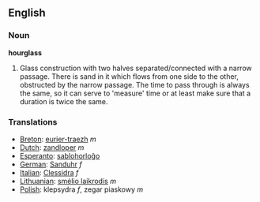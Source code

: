 ==English==

===Noun===
'''hourglass'''
# Glass construction with two halves separated/connected with a narrow passage. There is sand in it which flows from one side to the other, obstructed by the narrow passage. The time to pass through is always the same, so it can serve to 'measure' time or at least make sure that a duration is twice the same.

===Translations===

*[[Breton]]: [[eurier-traezh]] ''m''
*[[Dutch]]: [[zandloper]] ''m''
*[[Esperanto]]: [[sablohorloĝo]]
*[[German]]: [[Sanduhr]] ''f''
*[[Italian]]: [[Clessidra]] ''f''
*[[Lithuanian]]: [[smėlio laikrodis]] ''m''
*[[Polish]]: klepsydra ''f'', zegar piaskowy ''m''